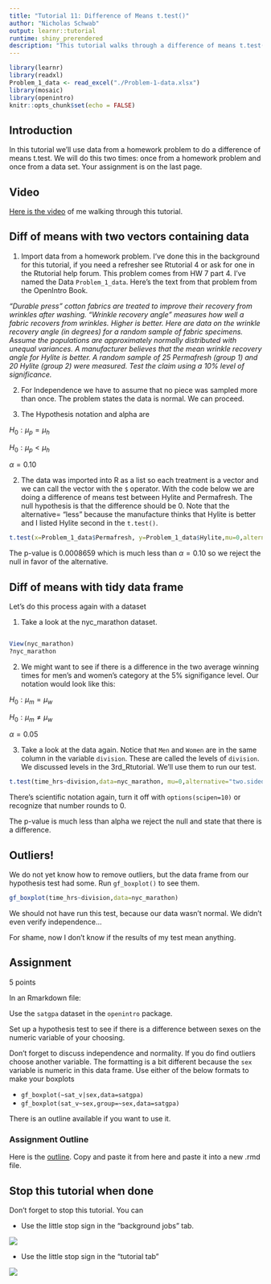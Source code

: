 ```yaml
---
title: "Tutorial 11: Difference of Means t.test()"
author: "Nicholas Schwab"
output: learnr::tutorial
runtime: shiny_prerendered
description: "This tutorial walks through a difference of means t.test()"
---
```


```r
library(learnr)
library(readxl)
Problem_1_data <- read_excel("./Problem-1-data.xlsx")
library(mosaic)
library(openintro)
knitr::opts_chunk$set(echo = FALSE)
```

## Introduction

In this tutorial we'll use data from a homework problem to do a difference of means t.test. We will do this two times: once from a homework problem and once from a data set. Your assignment is on the last page.

## Video

[Here is the video](https://youtu.be/PMdiTji8AIA) of me walking through this tutorial.

## Diff of means with two vectors containing data

1.  Import data from a homework problem. I've done this in the background for this tutorial, if you need a refresher see Rtutorial 4 or ask for one in the Rtutorial help forum. This problem comes from HW 7 part 4. I've named the Data `Problem_1_data`. Here's the text from that problem from the OpenIntro Book.

*"Durable press" cotton fabrics are treated to improve their recovery from wrinkles after washing. "Wrinkle recovery angle" measures how well a fabric recovers from wrinkles. Higher is better. Here are data on the wrinkle recovery angle (in degrees) for a random sample of fabric specimens. Assume the populations are approximately normally distributed with unequal variances. A manufacturer believes that the mean wrinkle recovery angle for Hylite is better. A random sample of 25 Permafresh (group 1) and 20 Hylite (group 2) were measured. Test the claim using a 10% level of significance.*

2.  For Independence we have to assume that no piece was sampled more than once. The problem states the data is normal. We can proceed.

3.  The Hypothesis notation and alpha are

$H_0: \mu_p = \mu_h$

$H_0: \mu_p < \mu_h$

$\alpha = 0.10$

2.  The data was imported into R as a list so each treatment is a vector and we can call the vector with the `$` operator. With the code below we are doing a difference of means test between Hylite and Permafresh. The null hypothesis is that the difference should be 0. Note that the alternative= "less" because the manufacture thinks that Hylite is better and I listed Hylite second in the `t.test()`.

```r
t.test(x=Problem_1_data$Permafresh, y=Problem_1_data$Hylite,mu=0,alternative = "less")
```

The p-value is 0.0008659 which is much less than $\alpha=0.10$ so we reject the null in favor of the alternative.

## Diff of means with tidy data frame

Let's do this process again with a dataset

1.  Take a look at the nyc_marathon dataset.

```r

```

```r
View(nyc_marathon)
?nyc_marathon
```

2.  We might want to see if there is a difference in the two average winning times for men's and women's category at the 5% signifigance level. Our notation would look like this:

$H_0: \mu_m = \mu_w$

$H_0: \mu_m \ne \mu_w$

$\alpha = 0.05$

3.  Take a look at the data again. Notice that `Men` and `Women` are in the same column in the variable `division`. These are called the levels of `division`. We discussed levels in the 3rd_Rtutorial. We'll use them to run our test.

```r
t.test(time_hrs~division,data=nyc_marathon, mu=0,alternative="two.sided")
```

There's scientific notation again, turn it off with `options(scipen=10)` or recognize that number rounds to 0.

The p-value is much less than alpha we reject the null and state that there is a difference.

## Outliers!

We do not yet know how to remove outliers, but the data frame from our hypothesis test had some. Run `gf_boxplot()` to see them.

```r
gf_boxplot(time_hrs~division,data=nyc_marathon)
```

We should not have run this test, because our data wasn't normal. We didn't even verify independence...

For shame, now I don't know if the results of my test mean anything.

## Assignment

5 points

In an Rmarkdown file:

Use the `satgpa` dataset in the `openintro` package.

Set up a hypothesis test to see if there is a difference between sexes on the numeric variable of your choosing.

Don't forget to discuss independence and normality. If you do find outliers choose another variable. The formatting is a bit different because the `sex` variable is numeric in this data frame. Use either of the below formats to make your boxplots

-   `gf_boxplot(~sat_v|sex,data=satgpa)`\
-   `gf_boxplot(sat_v~sex,group=~sex,data=satgpa)`

There is an outline available if you want to use it.

### Assignment Outline

Here is the [outline](https://github.com/Nics-Github/MTH142Rtutorials/blob/master/inst/tutorials/11th_Rtutorial_diff_or_means/11th_Rtutorial_outline.txt). Copy and paste it from here and paste it into a new .rmd file.

## Stop this tutorial when done

Don't forget to stop this tutorial. You can

-   Use the little stop sign in the "background jobs" tab.

![](images/background_jobs_stopsign.png)

-   Use the little stop sign in the "tutorial tab"

![](images/tutorial_stop_sign.png)
